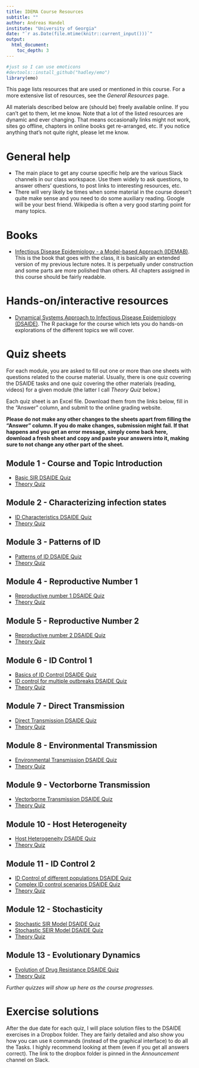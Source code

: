 ---
title: IDEMA Course Resources
subtitle: ""
author: Andreas Handel
institute: "University of Georgia"
date: "`r as.Date(file.mtime(knitr::current_input()))`"
output: 
  html_document:
    toc_depth: 3
---


```{r, echo = FALSE}
#just so I can use emoticons
#devtools::install_github("hadley/emo")
library(emo)
```

This page lists resources that are used or mentioned in this course. For a more extensive list of resources, see the _General Resources_ page.

All materials described below are (should be) freely available online. If you can't get to them, let me know. Note that a lot of the listed resources are dynamic and ever changing. That means occasionally links might not work, sites go offline, chapters in online books get re-arranged, etc. If you notice anything that's not quite right, please let me know.

# General help

* The main place to get any course specific help are the various Slack channels in our class workspace. Use them widely to ask questions, to answer others' questions, to post links to interesting resources, etc. 
* There will very likely be times when some material in the course doesn't quite make sense and you need to do some auxiliary reading. Google will be your best friend. Wikipedia is often a very good starting point for many topics. 



# Books

* [Infectious Disease Epidemiology - a Model-based Approach (IDEMAB)](https://andreashandel.github.io/IDEMAbook/). This is the book that goes with the class, it is basically an extended version of my previous lecture notes. It is perpetually under construction and some parts are more polished than others. All chapters assigned in this course should be fairly readable.

# Hands-on/interactive resources

* [Dynamical Systems Approach to Infectious Disease Epidemiology (DSAIDE)](https://ahgroup.github.io/DSAIDE/). The R package for the course which lets you do hands-on explorations of the different topics we will cover.


# Quiz sheets
For each module, you are asked to fill out one or more than one sheets with questions related to the course material. Usually, there is one quiz covering the DSAIDE tasks and one quiz covering the other materials (reading, videos) for a given module (the latter I call _Theory Quiz_ below.)

Each quiz sheet is an Excel file. Download them from the links below, fill in the "Answer" column, and submit to the online grading website.

__Please do not make any other changes to the sheets apart from filling the "Answer" column. If you do make changes, submission might fail. If that happens and you get an error message, simply come back here, download a fresh sheet and copy and paste your answers into it, making sure to not change any other part of the sheet.__


## Module 1 - Course and Topic Introduction
* [Basic SIR DSAIDE Quiz](./quizsheets/dsaide_basicsir.xlsx)
* [Theory Quiz](./quizsheets/theory_basicsir.xlsx)

## Module 2 - Characterizing infection states
* [ID Characteristics DSAIDE Quiz](./quizsheets/dsaide_idcharacteristics.xlsx)
* [Theory Quiz](./quizsheets/theory_idcharacteristics.xlsx)

## Module 3 - Patterns of ID
* [Patterns of ID DSAIDE Quiz](./quizsheets/dsaide_idpatterns.xlsx)
* [Theory Quiz](./quizsheets/theory_idpatterns.xlsx)


## Module 4 - Reproductive Number 1
* [Reproductive number 1 DSAIDE Quiz](./quizsheets/dsaide_reproductivenumber1.xlsx)
* [Theory Quiz](./quizsheets/theory_reproductivenumber1.xlsx)

## Module 5 - Reproductive Number 2
* [Reproductive number 2 DSAIDE Quiz](./quizsheets/dsaide_reproductivenumber2.xlsx)
* [Theory Quiz](./quizsheets/theory_reproductivenumber2.xlsx)

## Module 6 - ID Control 1
* [Basics of ID Control DSAIDE Quiz](./quizsheets/dsaide_idcontrolvaccine.xlsx)
* [ID control for multiple outbreaks DSAIDE Quiz](./quizsheets/dsaide_idcontrolmultioutbreak.xlsx)
* [Theory Quiz](./quizsheets/theory_idcontrol1.xlsx)

## Module 7 - Direct Transmission
* [Direct Transmission DSAIDE Quiz](./quizsheets/dsaide_directtransmission.xlsx)
* [Theory Quiz](./quizsheets/theory_directtransmission.xlsx)

## Module 8 - Environmental Transmission
* [Environmental Transmission DSAIDE Quiz](./quizsheets/dsaide_environmentaltransmission.xlsx)
* [Theory Quiz](./quizsheets/theory_environmentaltransmission.xlsx)

## Module 9 - Vectorborne Transmission
* [Vectorborne Transmission DSAIDE Quiz](./quizsheets/dsaide_vectortransmission.xlsx)
* [Theory Quiz](./quizsheets/theory_vectortransmission.xlsx)

## Module 10 - Host Heterogeneity
* [ Host Heterogeneity DSAIDE Quiz](./quizsheets/dsaide_hostheterogeneity.xlsx)
* [Theory Quiz](./quizsheets/theory_hostheterogeneity.xlsx)

## Module 11 - ID Control 2
* [ID Control of different populations DSAIDE Quiz](./quizsheets/dsaide_idcontrolmultigroup.xlsx)
* [Complex ID control scenarios DSAIDE Quiz](./quizsheets/dsaide_idcontrolcomplex.xlsx)
* [Theory Quiz](./quizsheets/theory_idcontrol2.xlsx)

## Module 12 - Stochasticity
* [Stochastic SIR Model DSAIDE Quiz](./quizsheets/dsaide_stochasticsir.xlsx)
* [Stochastic SEIR Model DSAIDE Quiz](./quizsheets/dsaide_stochasticseir.xlsx)
* [Theory Quiz](./quizsheets/theory_stochasticity.xlsx)

## Module 13 - Evolutionary Dynamics
* [Evolution of Drug Resistance DSAIDE Quiz](./quizsheets/dsaide_evolution.xlsx)
* [Theory Quiz](./quizsheets/theory_evolution.xlsx)

<!-- comment out quizzes that are not ready yet

-->

_Further quizzes will show up here as the course progresses._

# Exercise solutions

After the due date for each quiz, I will place solution files to the DSAIDE exercises in a Dropbox folder. They are fairly detailed and also show you how you can use `R` commands (instead of the graphical interface) to do all the Tasks. I highly recommend looking at them (even if you get all answers correct). The link to the dropbox folder is pinned in the _Announcement_ channel on Slack.


